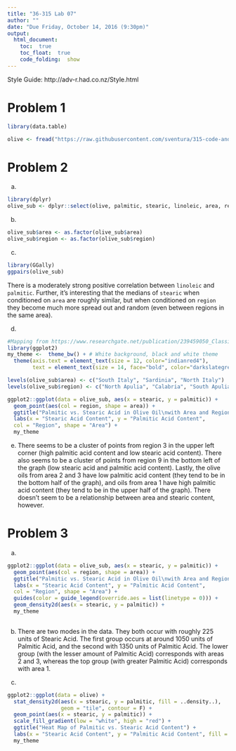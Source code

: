 ```yaml
---
title: "36-315 Lab 07"
author: ""
date: "Due Friday, October 14, 2016 (9:30pm)"
output: 
  html_document:
    toc:  true
    toc_float:  true
    code_folding:  show
---
```


Style Guide: http://adv-r.had.co.nz/Style.html



#  Problem 1
```r
library(data.table)

olive <- fread("https://raw.githubusercontent.com/sventura/315-code-and-datasets/master/data/olive_oil.csv")
```


#  Problem 2

a.  
```r
library(dplyr)
olive_sub <- dplyr::select(olive, palmitic, stearic, linoleic, area, region)
```
   
b.  
```r
olive_sub$area <- as.factor(olive_sub$area)
olive_sub$region <- as.factor(olive_sub$region)
```
   
c.  
```r
library(GGally)
ggpairs(olive_sub)
```
  
There is a moderately strong positive correlation between `linoleic` and `palmitic`. Further, it's interesting that the medians of `stearic` when conditioned on `area` are roughly similar, but when conditioned on `region` they become much more spread out and random (even between regions in the same area). 

    
d.  
```r
#Mapping from https://www.researchgate.net/publication/239459050_Classification_of_olive_oils_from_their_fatty_acid_composition
library(ggplot2)
my_theme <-  theme_bw() + # White background, black and white theme
  theme(axis.text = element_text(size = 12, color="indianred4"),
        text = element_text(size = 14, face="bold", color="darkslategrey"))

levels(olive_sub$area) <- c("South Italy", "Sardinia", "North Italy")
levels(olive_sub$region) <- c("North Apulia", "Calabria", "South Apulia", "Sicily", "Inland Sardinia", "Coast Sardinia", "East Liguria", "West Liguria", "Umbria")

ggplot2::ggplot(data = olive_sub, aes(x = stearic, y = palmitic)) + 
  geom_point(aes(col = region, shape = area)) + 
  ggtitle("Palmitic vs. Stearic Acid in Olive Oil\nwith Area and Region") + 
  labs(x = "Stearic Acid Content", y = "Palmitic Acid Content", 
  col = "Region", shape = "Area") + 
  my_theme
```
   
   
e.     
There seems to be a cluster of points from region 3 in the upper left corner (high palmitic acid content and low stearic acid content). There also seems to be a cluster of points from region 9 in the bottom left of the graph (low stearic acid and palmitic acid content). Lastly, the olive oils from area 2 and 3 have low palmitic acid content (they tend to be in the bottom half of the graph), and oils from area 1 have high palmitic acid content (they tend to be in the upper half of the graph). There doesn't seem to be a relationship between area and stearic content, however. 


#  Problem 3


a.  
```r
ggplot2::ggplot(data = olive_sub, aes(x = stearic, y = palmitic)) + 
  geom_point(aes(col = region, shape = area)) + 
  ggtitle("Palmitic vs. Stearic Acid in Olive Oil\nwith Area and Region") + 
  labs(x = "Stearic Acid Content", y = "Palmitic Acid Content", 
  col = "Region", shape = "Area") +
  guides(color = guide_legend(override.aes = list(linetype = 0))) + 
  geom_density2d(aes(x = stearic, y = palmitic)) +
  my_theme
  
```
    
b.  
There are two modes in the data. They both occur with roughly 225 units of Stearic Acid. The first group occurs at around 1050 units of Palmitic Acid, and the second with 1350 units of Palmitic Acid. The lower group (with the lesser amount of Palmitic Acid) corresponds with areas 2 and 3, whereas the top group (with greater Palmitic Acid) corresponds with area 1. 
     

c.  
```r
ggplot2::ggplot(data = olive) + 
  stat_density2d(aes(x = stearic, y = palmitic, fill = ..density..), 
                 geom = "tile", contour = F) + 
  geom_point(aes(x = stearic, y = palmitic)) +
  scale_fill_gradient(low = "white", high = "red") + 
  ggtitle("Heat Map of Palmitic vs. Stearic Acid Content") + 
  labs(x = "Stearic Acid Content", y = "Palmitic Acid Content", fill = "Density") +
  my_theme
```


